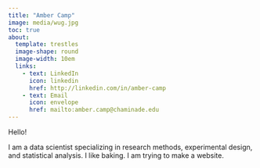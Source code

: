 ```yaml
---
title: "Amber Camp"
image: media/wug.jpg
toc: true
about: 
  template: trestles
  image-shape: round
  image-width: 10em
  links:
    - text: LinkedIn
      icon: linkedin
      href: http://linkedin.com/in/amber-camp
    - text: Email
      icon: envelope
      href: mailto:amber.camp@chaminade.edu
---
```


Hello!

I am a data scientist specializing in research methods, experimental design, and statistical analysis. I like baking. I am trying to make a website.

